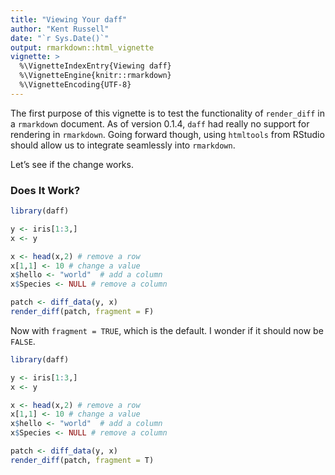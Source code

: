 ```yaml
---
title: "Viewing Your daff"
author: "Kent Russell"
date: "`r Sys.Date()`"
output: rmarkdown::html_vignette
vignette: >
  %\VignetteIndexEntry{Viewing daff}
  %\VignetteEngine{knitr::rmarkdown}
  %\VignetteEncoding{UTF-8}
---
```


The first purpose of this vignette is to test the functionality of `render_diff` in a `rmarkdown` document.  As of version 0.1.4, `daff` had really no support for rendering in `rmarkdown`.  Going forward though, using `htmltools` from RStudio should allow us to integrate seamlessly into `rmarkdown`.

Let's see if the change works.

### Does It Work?

```r
library(daff)

y <- iris[1:3,]
x <- y

x <- head(x,2) # remove a row
x[1,1] <- 10 # change a value
x$hello <- "world"  # add a column
x$Species <- NULL # remove a column

patch <- diff_data(y, x)
render_diff(patch, fragment = F)
```

Now with `fragment = TRUE`, which is the default.  I wonder if it should now be `FALSE`.

```r
library(daff)

y <- iris[1:3,]
x <- y

x <- head(x,2) # remove a row
x[1,1] <- 10 # change a value
x$hello <- "world"  # add a column
x$Species <- NULL # remove a column

patch <- diff_data(y, x)
render_diff(patch, fragment = T)
```
